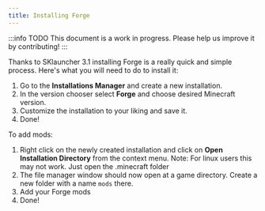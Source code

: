 ```yaml
---
title: Installing Forge
---
```


:::info TODO
This document is a work in progress. Please help us improve it by contributing!
:::

Thanks to SKlauncher 3.1 installing Forge is a really quick and simple process. Here's what you will need to do to install it:

1. Go to the **Installations Manager** and create a new installation.
2. In the version chooser select **Forge** and choose desired Minecraft version.
3. Customize the installation to your liking and save it.
4. Done!

To add mods:

1. Right click on the newly created installation and click on **Open Installation Directory** from the context menu. <span className="text--note">Note: For linux users this may not work. Just open the .minecraft folder</span>
2. The file manager window should now open at a game directory. Create a new folder with a name `mods` there.
3. Add your Forge mods
4. Done!
